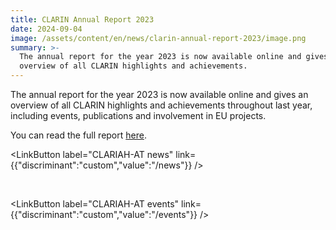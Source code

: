```yaml
---
title: CLARIN Annual Report 2023
date: 2024-09-04
image: /assets/content/en/news/clarin-annual-report-2023/image.png
summary: >-
  The annual report for the year 2023 is now available online and gives an
  overview of all CLARIN highlights and achievements.
---
```

The annual report for the year 2023 is now available online and gives an overview of all CLARIN highlights and achievements throughout last year, including events, publications and involvement in EU projects.

You can read the full report [here](https://www.clarin.eu/sites/default/files/CLARIN_Annual-Report-2023.pdf).

<LinkButton label="CLARIAH-AT news" link={{"discriminant":"custom","value":"/news"}} />

 

<LinkButton label="CLARIAH-AT events" link={{"discriminant":"custom","value":"/events"}} />
